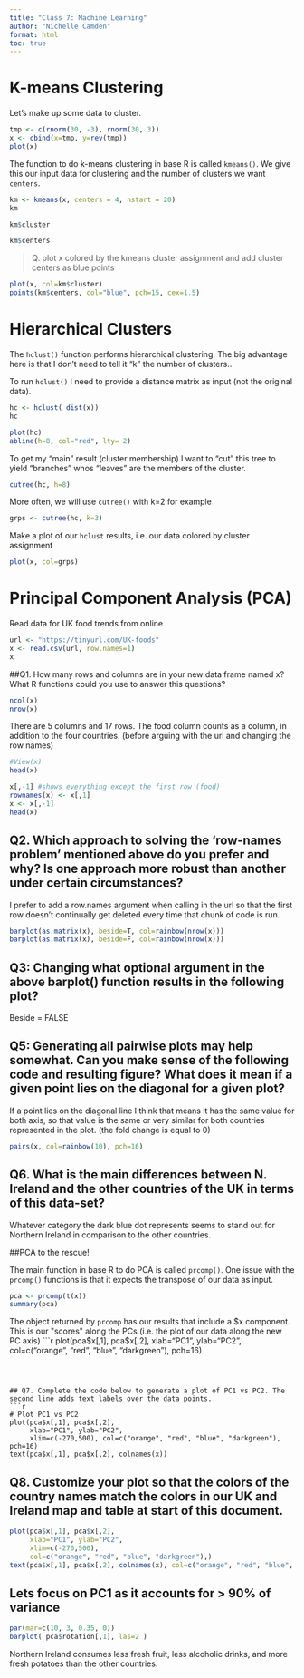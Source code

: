 ```yaml
---
title: "Class 7: Machine Learning"
author: "Nichelle Camden"
format: html
toc: true
---
```


# K-means Clustering

Let's make up some data to cluster.

```r
tmp <- c(rnorm(30, -3), rnorm(30, 3))
x <- cbind(x=tmp, y=rev(tmp))
plot(x)
```

The function to do k-means clustering in base R is called `kmeans()`. We give this our input data for clustering and the number of clusters we want `centers`.

```r
km <- kmeans(x, centers = 4, nstart = 20)
km
```

```r
km$cluster
```
```r
km$centers
```

> Q. plot x colored by the kmeans cluster assignment and add cluster centers as blue points

```r
plot(x, col=km$cluster)
points(km$centers, col="blue", pch=15, cex=1.5)
```

# Hierarchical Clusters

The `hclust()` function performs hierarchical clustering. The big advantage here is that I don't need to tell it "k" the number of clusters..

To run `hclust()` I need to provide a distance matrix as input (not the original data).
```r
hc <- hclust( dist(x))
hc
```

```r
plot(hc)
abline(h=8, col="red", lty= 2)
```

To get my "main" result (cluster membership) I want to "cut" this tree to yield "branches" whos "leaves" are the members of the cluster.
```r
cutree(hc, h=8)
```

More often, we will use `cutree()` with k=2 for example
```r
grps <- cutree(hc, k=3)
```

Make a plot of our `hclust` results, i.e. our data colored by cluster assignment
```r
plot(x, col=grps)
```
# Principal Component Analysis (PCA)

Read data for UK food trends from online

```r
url <- "https://tinyurl.com/UK-foods"
x <- read.csv(url, row.names=1)
x
```

##Q1. How many rows and columns are in your new data frame named x? What R functions could you use to answer this questions?
```r
ncol(x)
nrow(x)
```
There are 5 columns and 17 rows. The food column counts as a column, in addition to the four countries. (before arguing with the url and changing the row names)

```r
#View(x)
head(x)
```
```r
x[,-1] #shows everything except the first row (food)
rownames(x) <- x[,1]
x <- x[,-1]
head(x)
```

## Q2. Which approach to solving the ‘row-names problem’ mentioned above do you prefer and why? Is one approach more robust than another under certain circumstances?

I prefer to add a row.names argument when calling in the url so that the first row doesn't continually get deleted every time that chunk of code is run. 
```r
barplot(as.matrix(x), beside=T, col=rainbow(nrow(x)))
barplot(as.matrix(x), beside=F, col=rainbow(nrow(x)))
```


## Q3: Changing what optional argument in the above barplot() function results in the following plot?

Beside = FALSE

## Q5: Generating all pairwise plots may help somewhat. Can you make sense of the following code and resulting figure? What does it mean if a given point lies on the diagonal for a given plot?

If a point lies on the diagonal line I think that means it has the same value for both axis, so that value is the same or very similar for both countries represented in the plot. (the fold change is equal to 0)
```r
pairs(x, col=rainbow(10), pch=16)
```

## Q6. What is the main differences between N. Ireland and the other countries of the UK in terms of this data-set?

Whatever category the dark blue dot represents seems to stand out for Northern Ireland in comparison to the other countries.

##PCA to the rescue!

The main function in base R to do PCA is called `prcomp()`.
One issue with the `prcomp()` functions is that it expects the transpose of our data as input.

```r
pca <- prcomp(t(x))
summary(pca)
```

The object returned by `prcomp` has our results that include a $x component. This is our "scores" along the PCs (i.e. the plot of our data along the new PC axis)
```r
plot(pca$x[,1], pca$x[,2],
  xlab="PC1", ylab="PC2",
  col=c("orange", "red", "blue", "darkgreen"),
  pch=16)
```



## Q7. Complete the code below to generate a plot of PC1 vs PC2. The second line adds text labels over the data points.
```r
# Plot PC1 vs PC2
plot(pca$x[,1], pca$x[,2], 
     xlab="PC1", ylab="PC2", 
     xlim=c(-270,500), col=c("orange", "red", "blue", "darkgreen"), pch=16)
text(pca$x[,1], pca$x[,2], colnames(x))
```

## Q8. Customize your plot so that the colors of the country names match the colors in our UK and Ireland map and table at start of this document.
```r
plot(pca$x[,1], pca$x[,2], 
     xlab="PC1", ylab="PC2", 
     xlim=c(-270,500), 
     col=c("orange", "red", "blue", "darkgreen"),)
text(pca$x[,1], pca$x[,2], colnames(x), col=c("orange", "red", "blue", "darkgreen"))
```

## Lets focus on PC1 as it accounts for > 90% of variance 
```r
par(mar=c(10, 3, 0.35, 0))
barplot( pca$rotation[,1], las=2 )
```
Northern Ireland consumes less fresh fruit, less alcoholic drinks, and more fresh potatoes than the other countries. 
